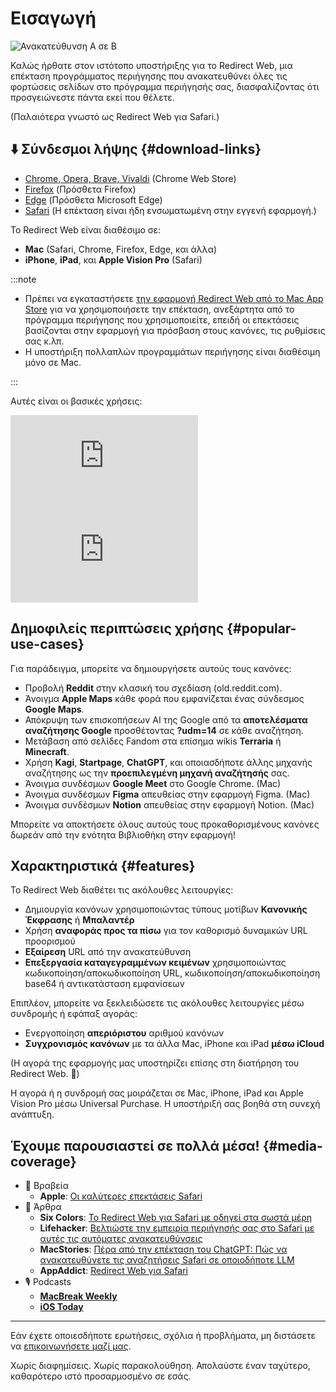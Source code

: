 
# Εισαγωγή

<div style={{display: "flex", flexDirection: "column", alignItems: "flex-start", marginBottom: "25px"}}>
  <img src={useBaseUrl("img/redirect-a-to-b.png")} style={{display: "block", minWidth: "360px", maxWidth: "500px", width: "100%", height: "auto", marginBottom: "25px"}} alt="Ανακατεύθυνση Α σε Β" />
  <ExtensionStoreLinks />
</div>

Καλώς ήρθατε στον ιστότοπο υποστήριξης για το Redirect Web, μια επέκταση προγράμματος περιήγησης που ανακατευθύνει όλες τις φορτώσεις σελίδων στο πρόγραμμα περιήγησής σας, διασφαλίζοντας ότι προσγειώνεστε πάντα εκεί που θέλετε. 

(Παλαιότερα γνωστό ως Redirect Web για Safari.)

## ⬇️ Σύνδεσμοι λήψης {#download-links}

- [Chrome, Opera, Brave, Vivaldi](https://chromewebstore.google.com/detail/ffglckbhfbfmdkefdmjbhpnffkcmlhdh) (Chrome Web Store)
- [Firefox](https://addons.mozilla.org/firefox/addon/redirect-web/) (Πρόσθετα Firefox)
- [Edge](https://microsoftedge.microsoft.com/addons/detail/hmfkakfdccgdpgemaicfgngnmflefpga) (Πρόσθετα Microsoft Edge)
- [Safari](https://apps.apple.com/app/id1571283503) (Η επέκταση είναι ήδη ενσωματωμένη στην εγγενή εφαρμογή.)

Το Redirect Web είναι διαθέσιμο σε:

- **Mac** (Safari, Chrome, Firefox, Edge, και άλλα)
- **iPhone**, **iPad**, και **Apple Vision Pro** (Safari)

:::note

- Πρέπει να εγκαταστήσετε [την εφαρμογή Redirect Web από το Mac App Store](https://apps.apple.com/app/id1571283503) για να χρησιμοποιήσετε την επέκταση, ανεξάρτητα από το πρόγραμμα περιήγησης που χρησιμοποιείτε, επειδή οι επεκτάσεις βασίζονται στην εφαρμογή για πρόσβαση στους κανόνες, τις ρυθμίσεις σας κ.λπ.
- Η υποστήριξη πολλαπλών προγραμμάτων περιήγησης είναι διαθέσιμη μόνο σε Mac.

:::

Αυτές είναι οι βασικές χρήσεις:

<iframe style={{width:"100%", aspectRatio:"9/16", height:"auto", maxHeight:"60vh", maxWidth:"35vh"}} src="https://www.youtube.com/embed/NaQ5X-v-qJU" title="Βίντεο επίδειξης iOS (YouTube)" frameborder="0" allow="accelerometer; autoplay; clipboard-write; encrypted-media; gyroscope; picture-in-picture; web-share" allowfullscreen></iframe>

<iframe style={{width:"100%", aspectRatio:"17/9", height:"auto", maxHeight:"100vh"}} src="https://www.youtube.com/embed/5eU899Gu73SQ" title="Βίντεο επίδειξης macOS (YouTube)" frameborder="0" allow="accelerometer; autoplay; clipboard-write; encrypted-media; gyroscope; picture-in-picture; web-share" allowfullscreen></iframe>

## Δημοφιλείς περιπτώσεις χρήσης {#popular-use-cases}

Για παράδειγμα, μπορείτε να δημιουργήσετε αυτούς τους κανόνες:

- Προβολή **Reddit** στην κλασική του σχεδίαση (old.reddit.com).
- Άνοιγμα **Apple Maps** κάθε φορά που εμφανίζεται ένας σύνδεσμος **Google Maps**.
- Απόκρυψη των επισκοπήσεων AI της Google από τα **αποτελέσματα αναζήτησης Google** προσθέτοντας **?udm=14** σε κάθε αναζήτηση.
- Μετάβαση από σελίδες Fandom στα επίσημα wikis **Terraria** ή **Minecraft**.
- Χρήση **Kagi**, **Startpage**, **ChatGPT**, και οποιασδήποτε άλλης μηχανής αναζήτησης ως την **προεπιλεγμένη μηχανή αναζήτησής** σας.
- Άνοιγμα συνδέσμων **Google Meet** στο Google Chrome. (Mac)
- Άνοιγμα συνδέσμων **Figma** απευθείας στην εφαρμογή Figma. (Mac)
- Άνοιγμα συνδέσμων **Notion** απευθείας στην εφαρμογή Notion. (Mac)

Μπορείτε να αποκτήσετε όλους αυτούς τους προκαθορισμένους κανόνες δωρεάν από την ενότητα Βιβλιοθήκη στην εφαρμογή!

## Χαρακτηριστικά {#features}

Το Redirect Web διαθέτει τις ακόλουθες λειτουργίες:

- Δημιουργία κανόνων χρησιμοποιώντας τύπους μοτίβων **Κανονικής Έκφρασης** ή **Μπαλαντέρ**
- Χρήση **αναφοράς προς τα πίσω** για τον καθορισμό δυναμικών URL προορισμού
- **Εξαίρεση** URL από την ανακατεύθυνση
- **Επεξεργασία καταγεγραμμένων κειμένων** χρησιμοποιώντας κωδικοποίηση/αποκωδικοποίηση URL, κωδικοποίηση/αποκωδικοποίηση base64 ή αντικατάσταση εμφανίσεων

Επιπλέον, μπορείτε να ξεκλειδώσετε τις ακόλουθες λειτουργίες μέσω συνδρομής ή εφάπαξ αγοράς:

- Ενεργοποίηση **απεριόριστου** αριθμού κανόνων
- **Συγχρονισμός κανόνων** με τα άλλα Mac, iPhone και iPad **μέσω iCloud**

(Η αγορά της εφαρμογής μας υποστηρίζει επίσης στη διατήρηση του Redirect Web. 🙏)

Η αγορά ή η συνδρομή σας μοιράζεται σε Mac, iPhone, iPad και Apple Vision Pro μέσω Universal Purchase. Η υποστήριξή σας βοηθά στη συνεχή ανάπτυξη.

## Έχουμε παρουσιαστεί σε πολλά μέσα! {#media-coverage}

* 🏅 Βραβεία
    * **Apple**: [Οι καλύτερες επεκτάσεις Safari](https://apps.apple.com/us/story/id1377753262)
* 📰 Άρθρα
    * **Six Colors**: [Το Redirect Web για Safari με οδηγεί στα σωστά μέρη](https://sixcolors.com/post/2022/11/redirect-web-for-safari-takes-me-to-the-right-places/)
    * **Lifehacker**: [Βελτιώστε την εμπειρία περιήγησής σας στο Safari με αυτές τις αυτόματες ανακατευθύνσεις](https://lifehacker.com/improve-your-safari-browsing-experience-with-these-auto-1849812013)
    * **MacStories**: [Πέρα από την επέκταση του ChatGPT: Πώς να ανακατευθύνετε τις αναζητήσεις Safari σε οποιοδήποτε LLM](https://www.macstories.net/tutorials/beyond-chatgpts-extension-how-to-redirect-safari-searches-to-any-llm/)
    * **AppAddict**: [Redirect Web για Safari](https://appaddict.app/post/redirect-web-for-safari)
* 🎙️ Podcasts
    * [**MacBreak Weekly**](https://youtu.be/I251K3L2s88?t=7427)
    * [**iOS Today**](https://youtu.be/cWkwH84b6M4?t=636)

---

Εάν έχετε οποιεσδήποτε ερωτήσεις, σχόλια ή προβλήματα, μη διστάσετε να [επικοινωνήσετε μαζί μας](/contact-us).

Χωρίς διαφημίσεις. Χωρίς παρακολούθηση. Απολαύστε έναν ταχύτερο, καθαρότερο ιστό προσαρμοσμένο σε εσάς.
